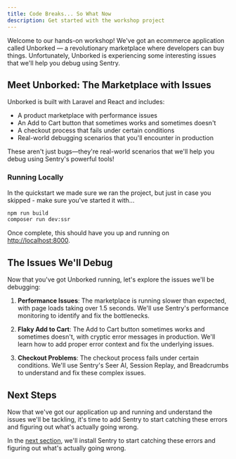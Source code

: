 ```yaml
---
title: Code Breaks... So What Now
description: Get started with the workshop project
---
```


Welcome to our hands-on workshop! We've got an ecommerce application called Unborked — a revolutionary marketplace where developers can buy things. Unfortunately, Unborked is experiencing some interesting issues that we'll help you debug using Sentry.

## Meet Unborked: The Marketplace with Issues

Unborked is built with Laravel and React and includes:

- A product marketplace with performance issues
- An Add to Cart button that sometimes works and sometimes doesn't
- A checkout process that fails under certain conditions
- Real-world debugging scenarios that you'll encounter in production

These aren't just bugs—they're real-world scenarios that we'll help you debug using Sentry's powerful tools!

### Running Locally

In the quickstart we made sure we ran the project, but just in case you skipped - make sure you've started it with...

```bash
npm run build
composer run dev:ssr
```

Once complete, this should have you up and running on [http://localhost:8000](http://localhost:8000).

## The Issues We'll Debug

Now that you've got Unborked running, let's explore the issues we'll be debugging:

1. **Performance Issues**: The marketplace is running slower than expected, with page loads taking over 1.5 seconds. We'll use Sentry's performance monitoring to identify and fix the bottlenecks.

2. **Flaky Add to Cart**: The Add to Cart button sometimes works and sometimes doesn't, with cryptic error messages in production. We'll learn how to add proper error context and fix the underlying issues.

3. **Checkout Problems**: The checkout process fails under certain conditions. We'll use Sentry's Seer AI, Session Replay, and Breadcrumbs to understand and fix these complex issues.

## Next Steps

Now that we've got our application up and running and understand the issues we'll be tackling, it's time to add Sentry to start catching these errors and figuring out what's actually going wrong.

In the [next section](/configure-sentry/), we'll install Sentry to start catching these errors and figuring out what's actually going wrong.